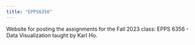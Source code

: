 ---
title: "EPPS6356"
---

Website for posting the assignments for the Fall 2023 class: EPPS 6356 - Data Visualization taught by Karl Ho.
